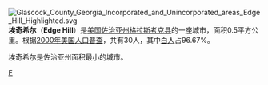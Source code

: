 [[File:Glascock_County_Georgia_Incorporated_and_Unincorporated_areas_Edge_Hill_Highlighted.svg|right]]
'''埃奇希尔'''（'''Edge Hill'''）是[[美国|美国]][[佐治亚州|佐治亚州]][[格拉斯考克县_(佐治亚州)|格拉斯考克县]]的一座城市，面积0.5平方公里。根据[[2000年美国人口普查|2000年美国人口普查]]，共有30人，其中[[白人|白人]]占96.67%。

埃奇希尔是佐治亚州面积最小的城市。

{{格拉斯卡克縣 (喬治亞州)}}
{{GA-stub}}

[[Category:佐治亚州城市|E]]